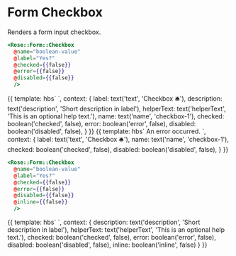 
<Meta title="Rose|Form/Checkbox" component="Form/Checkbox" />

# Form Checkbox

Renders a form input checkbox.

```handlebars
<Rose::Form::Checkbox
  @name="boolean-value"
  @label="Yes?"
  @checked={{false}}
  @error={{false}}
  @disabled={{false}}
  />
```

<Preview>
  <Story name="Basic Checkbox" height="10rem">{{
    template: hbs`
      <Rose::Form::Checkbox
        @name={{name}}
        @label={{label}}
        @description={{description}}
        @helperText={{helperText}}
        @checked={{checked}}
        @error={{error}}
        @disabled={{disabled}}
        />
    `,
    context: {
      label: text('text', 'Checkbox 🛎'),
      description: text('description', 'Short description in label'),
      helperText: text('helperText', 'This is an optional help text.'),
      name: text('name', 'checkbox-1'),
      checked: boolean('checked', false),
      error: boolean('error', false),
      disabled: boolean('disabled', false),
    }
  }}</Story>
</Preview>

<Preview>
  <Story name="Checkbox with errors" height="10rem">{{
    template: hbs`
      <Rose::Form::Checkbox
        @name={{name}}
        @label={{label}}
        @checked={{checked}}
        @error={{true}}
        @disabled={{disabled}}
        as |field|
      >
        <field.errors as |errors|>
          <errors.message>An error occurred.</errors.message>
        </field.errors>
      </Rose::Form::Checkbox>
    `,
    context: {
      label: text('text', 'Checkbox 🛎'),
      name: text('name', 'checkbox-1'),
      checked: boolean('checked', false),
      disabled: boolean('disabled', false),
    }
  }}</Story>
</Preview>


```handlebars
<Rose::Form::Checkbox
  @name="boolean-value"
  @label="Yes?"
  @checked={{false}}
  @error={{false}}
  @disabled={{false}}
  @inline={{false}}
  />
```

<Preview>
  <Story name="Checkbox with inline style" height="10rem">{{
    template: hbs`
      <Rose::Form::Checkbox
        @name='checkbox-1'
        @label='Checkbox1 🛎'
        @description={{description}}
        @helperText={{helperText}}
        @checked={{checked}}
        @error={{error}}
        @disabled={{disabled}}
        @inline={{inline}}
        />
      <Rose::Form::Checkbox
        @name='checkbox-2'
        @label='Checkbox2 🛎'
        @description={{description}}
        @helperText={{helperText}}
        @checked={{checked}}
        @error={{error}}
        @disabled={{disabled}}
        @inline={{inline}}
        />
      <Rose::Form::Checkbox
        @name='checkbox-3'
        @label='Checkbox3 🛎'
        @description={{description}}
        @helperText={{helperText}}
        @checked={{checked}}
        @error={{error}}
        @disabled={{disabled}}
        @inline={{inline}}
        />
    `,
    context: {
      description: text('description', 'Short description in label'),
      helperText: text('helperText', 'This is an optional help text.'),
      checked: boolean('checked', false),
      error: boolean('error', false),
      disabled: boolean('disabled', false),
      inline: boolean('inline', false)
    }
  }}</Story>

</Preview>
